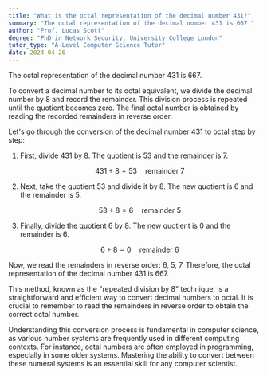 ```yaml
---
title: "What is the octal representation of the decimal number 431?"
summary: "The octal representation of the decimal number 431 is 667."
author: "Prof. Lucas Scott"
degree: "PhD in Network Security, University College London"
tutor_type: "A-Level Computer Science Tutor"
date: 2024-04-26
---
```


The octal representation of the decimal number $431$ is $667$.

To convert a decimal number to its octal equivalent, we divide the decimal number by $8$ and record the remainder. This division process is repeated until the quotient becomes zero. The final octal number is obtained by reading the recorded remainders in reverse order.

Let's go through the conversion of the decimal number $431$ to octal step by step:

1. First, divide $431$ by $8$. The quotient is $53$ and the remainder is $7$.
   
   $$431 \div 8 = 53 \quad \text{remainder } 7$$

2. Next, take the quotient $53$ and divide it by $8$. The new quotient is $6$ and the remainder is $5$.
   
   $$53 \div 8 = 6 \quad \text{remainder } 5$$

3. Finally, divide the quotient $6$ by $8$. The new quotient is $0$ and the remainder is $6$.
   
   $$6 \div 8 = 0 \quad \text{remainder } 6$$

Now, we read the remainders in reverse order: $6$, $5$, $7$. Therefore, the octal representation of the decimal number $431$ is $667$.

This method, known as the "repeated division by $8$" technique, is a straightforward and efficient way to convert decimal numbers to octal. It is crucial to remember to read the remainders in reverse order to obtain the correct octal number.

Understanding this conversion process is fundamental in computer science, as various number systems are frequently used in different computing contexts. For instance, octal numbers are often employed in programming, especially in some older systems. Mastering the ability to convert between these numeral systems is an essential skill for any computer scientist.
    